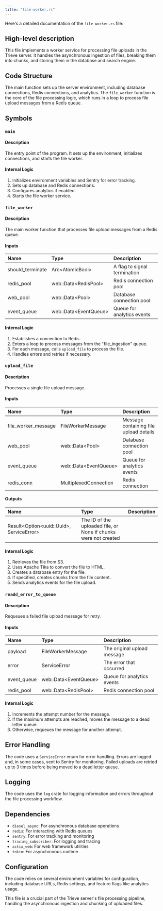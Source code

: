 ```yaml
---
title: "file-worker.rs"
---
```


Here's a detailed documentation of the `file-worker.rs` file:

## High-level description
This file implements a worker service for processing file uploads in the Trieve server. It handles the asynchronous ingestion of files, breaking them into chunks, and storing them in the database and search engine.

## Code Structure
The main function sets up the server environment, including database connections, Redis connections, and analytics. The `file_worker` function is the core of the file processing logic, which runs in a loop to process file upload messages from a Redis queue.

## Symbols

### `main`
#### Description
The entry point of the program. It sets up the environment, initializes connections, and starts the file worker.

#### Internal Logic
1. Initializes environment variables and Sentry for error tracking.
2. Sets up database and Redis connections.
3. Configures analytics if enabled.
4. Starts the file worker service.

### `file_worker`
#### Description
The main worker function that processes file upload messages from a Redis queue.

#### Inputs
| Name | Type | Description |
|:-----|:-----|:------------|
| should_terminate | Arc&lt;AtomicBool&gt; | A flag to signal termination |
| redis_pool | web::Data&lt;RedisPool&gt; | Redis connection pool |
| web_pool | web::Data&lt;Pool&gt; | Database connection pool |
| event_queue | web::Data&lt;EventQueue&gt; | Queue for analytics events |

#### Internal Logic
1. Establishes a connection to Redis.
2. Enters a loop to process messages from the "file_ingestion" queue.
3. For each message, calls `upload_file` to process the file.
4. Handles errors and retries if necessary.

### `upload_file`
#### Description
Processes a single file upload message.

#### Inputs
| Name | Type | Description |
|:-----|:-----|:------------|
| file_worker_message | FileWorkerMessage | Message containing file upload details |
| web_pool | web::Data&lt;Pool&gt; | Database connection pool |
| event_queue | web::Data&lt;EventQueue&gt; | Queue for analytics events |
| redis_conn | MultiplexedConnection | Redis connection |

#### Outputs
| Name | Type | Description |
|:-----|:-----|:------------|
| Result&lt;Option&lt;uuid::Uuid&gt;, ServiceError&gt; | The ID of the uploaded file, or None if chunks were not created |

#### Internal Logic
1. Retrieves the file from S3.
2. Uses Apache Tika to convert the file to HTML.
3. Creates a database entry for the file.
4. If specified, creates chunks from the file content.
5. Sends analytics events for the file upload.

### `readd_error_to_queue`
#### Description
Requeues a failed file upload message for retry.

#### Inputs
| Name | Type | Description |
|:-----|:-----|:------------|
| payload | FileWorkerMessage | The original upload message |
| error | ServiceError | The error that occurred |
| event_queue | web::Data&lt;EventQueue&gt; | Queue for analytics events |
| redis_pool | web::Data&lt;RedisPool&gt; | Redis connection pool |

#### Internal Logic
1. Increments the attempt number for the message.
2. If the maximum attempts are reached, moves the message to a dead letter queue.
3. Otherwise, requeues the message for another attempt.

## Error Handling
The code uses a `ServiceError` enum for error handling. Errors are logged and, in some cases, sent to Sentry for monitoring. Failed uploads are retried up to 3 times before being moved to a dead letter queue.

## Logging
The code uses the `log` crate for logging information and errors throughout the file processing workflow.

## Dependencies
- `diesel_async`: For asynchronous database operations
- `redis`: For interacting with Redis queues
- `sentry`: For error tracking and monitoring
- `tracing_subscriber`: For logging and tracing
- `actix_web`: For web framework utilities
- `tokio`: For asynchronous runtime

## Configuration
The code relies on several environment variables for configuration, including database URLs, Redis settings, and feature flags like analytics usage.

This file is a crucial part of the Trieve server's file processing pipeline, handling the asynchronous ingestion and chunking of uploaded files.